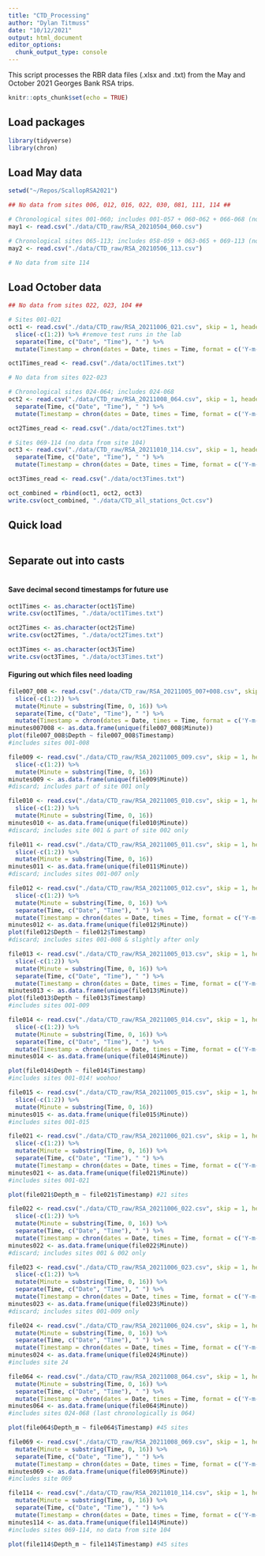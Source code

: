 ```yaml
---
title: "CTD_Processing"
author: "Dylan Titmuss"
date: "10/12/2021"
output: html_document
editor_options: 
  chunk_output_type: console
---
```


This script processes the RBR data files (.xlsx and .txt) from the May and October 2021 Georges Bank RSA trips.

```r
knitr::opts_chunk$set(echo = TRUE)
```

## Load packages
```r
library(tidyverse)
library(chron)
```

## Load May data
```r
setwd("~/Repos/ScallopRSA2021")

## No data from sites 006, 012, 016, 022, 030, 081, 111, 114 ##

# Chronological sites 001-060; includes 001-057 + 060-062 + 066-068 (no data from sites 006, 012, 016, 022, 030)
may1 <- read.csv("./data/CTD_raw/RSA_20210504_060.csv")

# Chronological sites 065-113; includes 058-059 + 063-065 + 069-113 (no data from sites 081, 111)
may2 <- read.csv("./data/CTD_raw/RSA_20210506_113.csv")

# No data from site 114
```

## Load October data
```r
## No data from sites 022, 023, 104 ##

# Sites 001-021
oct1 <- read.csv("./data/CTD_raw/RSA_20211006_021.csv", skip = 1, header = TRUE) %>%
  slice(-c(1:2)) %>% #remove test runs in the lab
  separate(Time, c("Date", "Time"), " ") %>%
  mutate(Timestamp = chron(dates = Date, times = Time, format = c('Y-m-d', 'h:m:s')))

oct1Times_read <- read.csv("./data/oct1Times.txt")

# No data from sites 022-023

# Chronological sites 024-064; includes 024-068
oct2 <- read.csv("./data/CTD_raw/RSA_20211008_064.csv", skip = 1, header = TRUE) %>%
  separate(Time, c("Date", "Time"), " ") %>%
  mutate(Timestamp = chron(dates = Date, times = Time, format = c('Y-m-d', 'h:m:s')))

oct2Times_read <- read.csv("./data/oct2Times.txt")

# Sites 069-114 (no data from site 104)
oct3 <- read.csv("./data/CTD_raw/RSA_20211010_114.csv", skip = 1, header = TRUE) %>%
  separate(Time, c("Date", "Time"), " ") %>%
  mutate(Timestamp = chron(dates = Date, times = Time, format = c('Y-m-d', 'h:m:s')))

oct3Times_read <- read.csv("./data/oct3Times.txt")

oct_combined = rbind(oct1, oct2, oct3)
write.csv(oct_combined, "./data/CTD_all_stations_Oct.csv")
```

## Quick load
```r

```

## Separate out into casts
```r

```




#### Save decimal second timestamps for future use
```r
oct1Times <- as.character(oct1$Time)
write.csv(oct1Times, "./data/oct1Times.txt")

oct2Times <- as.character(oct2$Time)
write.csv(oct2Times, "./data/oct2Times.txt")

oct3Times <- as.character(oct3$Time)
write.csv(oct3Times, "./data/oct3Times.txt")
```

#### Figuring out which files need loading
```r
file007_008 <- read.csv("./data/CTD_raw/RSA_20211005_007+008.csv", skip = 1, header = TRUE) %>%
  slice(-c(1:2)) %>%
  mutate(Minute = substring(Time, 0, 16)) %>%
  separate(Time, c("Date", "Time"), " ") %>%
  mutate(Timestamp = chron(dates = Date, times = Time, format = c('Y-m-d', 'h:m:s')))
minutes007008 <- as.data.frame(unique(file007_008$Minute))
plot(file007_008$Depth ~ file007_008$Timestamp)
#includes sites 001-008

file009 <- read.csv("./data/CTD_raw/RSA_20211005_009.csv", skip = 1, header = TRUE) %>%
  slice(-c(1:2)) %>%
  mutate(Minute = substring(Time, 0, 16))
minutes009 <- as.data.frame(unique(file009$Minute))
#discard; includes part of site 001 only

file010 <- read.csv("./data/CTD_raw/RSA_20211005_010.csv", skip = 1, header = TRUE) %>%
  slice(-c(1:2)) %>%
  mutate(Minute = substring(Time, 0, 16))
minutes010 <- as.data.frame(unique(file010$Minute))
#discard; includes site 001 & part of site 002 only

file011 <- read.csv("./data/CTD_raw/RSA_20211005_011.csv", skip = 1, header = TRUE) %>%
  slice(-c(1:2)) %>%
  mutate(Minute = substring(Time, 0, 16))
minutes011 <- as.data.frame(unique(file011$Minute))
#discard; includes sites 001-007 only

file012 <- read.csv("./data/CTD_raw/RSA_20211005_012.csv", skip = 1, header = TRUE) %>%
  slice(-c(1:2)) %>%
  mutate(Minute = substring(Time, 0, 16)) %>%
  separate(Time, c("Date", "Time"), " ") %>%
  mutate(Timestamp = chron(dates = Date, times = Time, format = c('Y-m-d', 'h:m:s')))
minutes012 <- as.data.frame(unique(file012$Minute))
plot(file012$Depth ~ file012$Timestamp)
#discard; includes sites 001-008 & slightly after only

file013 <- read.csv("./data/CTD_raw/RSA_20211005_013.csv", skip = 1, header = TRUE) %>%
  slice(-c(1:2)) %>%
  mutate(Minute = substring(Time, 0, 16)) %>%
  separate(Time, c("Date", "Time"), " ") %>%
  mutate(Timestamp = chron(dates = Date, times = Time, format = c('Y-m-d', 'h:m:s')))
minutes013 <- as.data.frame(unique(file013$Minute))
plot(file013$Depth ~ file013$Timestamp)
#includes sites 001-009

file014 <- read.csv("./data/CTD_raw/RSA_20211005_014.csv", skip = 1, header = TRUE) %>%
  slice(-c(1:2)) %>%
  mutate(Minute = substring(Time, 0, 16)) %>%
  separate(Time, c("Date", "Time"), " ") %>%
  mutate(Timestamp = chron(dates = Date, times = Time, format = c('Y-m-d', 'h:m:s')))
minutes014 <- as.data.frame(unique(file014$Minute))

plot(file014$Depth ~ file014$Timestamp)
#includes sites 001-014! woohoo!

file015 <- read.csv("./data/CTD_raw/RSA_20211005_015.csv", skip = 1, header = TRUE) %>%
  slice(-c(1:2)) %>%
  mutate(Minute = substring(Time, 0, 16))
minutes015 <- as.data.frame(unique(file015$Minute))
#includes sites 001-015

file021 <- read.csv("./data/CTD_raw/RSA_20211006_021.csv", skip = 1, header = TRUE) %>%
  slice(-c(1:2)) %>%
  mutate(Minute = substring(Time, 0, 16)) %>%
  separate(Time, c("Date", "Time"), " ") %>%
  mutate(Timestamp = chron(dates = Date, times = Time, format = c('Y-m-d', 'h:m:s')))
minutes021 <- as.data.frame(unique(file021$Minute))
#includes sites 001-021

plot(file021$Depth_m ~ file021$Timestamp) #21 sites

file022 <- read.csv("./data/CTD_raw/RSA_20211006_022.csv", skip = 1, header = TRUE) %>%
  slice(-c(1:2)) %>%
  mutate(Minute = substring(Time, 0, 16)) %>%
  separate(Time, c("Date", "Time"), " ") %>%
  mutate(Timestamp = chron(dates = Date, times = Time, format = c('Y-m-d', 'h:m:s')))
minutes022 <- as.data.frame(unique(file022$Minute))
#discard; includes sites 001 & 002 only

file023 <- read.csv("./data/CTD_raw/RSA_20211006_023.csv", skip = 1, header = TRUE) %>%
  slice(-c(1:2)) %>%
  mutate(Minute = substring(Time, 0, 16)) %>%
  separate(Time, c("Date", "Time"), " ") %>%
  mutate(Timestamp = chron(dates = Date, times = Time, format = c('Y-m-d', 'h:m:s')))
minutes023 <- as.data.frame(unique(file023$Minute))
#discard; includes sites 001-009 only

file024 <- read.csv("./data/CTD_raw/RSA_20211006_024.csv", skip = 1, header = TRUE) %>%
  mutate(Minute = substring(Time, 0, 16)) %>%
  separate(Time, c("Date", "Time"), " ") %>%
  mutate(Timestamp = chron(dates = Date, times = Time, format = c('Y-m-d', 'h:m:s')))
minutes024 <- as.data.frame(unique(file024$Minute))
#includes site 24

file064 <- read.csv("./data/CTD_raw/RSA_20211008_064.csv", skip = 1, header = TRUE) %>%
  mutate(Minute = substring(Time, 0, 16)) %>%
  separate(Time, c("Date", "Time"), " ") %>%
  mutate(Timestamp = chron(dates = Date, times = Time, format = c('Y-m-d', 'h:m:s')))
minutes064 <- as.data.frame(unique(file064$Minute))
#includes sites 024-068 (last chronologically is 064)

plot(file064$Depth_m ~ file064$Timestamp) #45 sites

file069 <- read.csv("./data/CTD_raw/RSA_20211008_069.csv", skip = 1, header = TRUE) %>%
  mutate(Minute = substring(Time, 0, 16)) %>%
  separate(Time, c("Date", "Time"), " ") %>%
  mutate(Timestamp = chron(dates = Date, times = Time, format = c('Y-m-d', 'h:m:s')))
minutes069 <- as.data.frame(unique(file069$Minute))
#includes site 069

file114 <- read.csv("./data/CTD_raw/RSA_20211010_114.csv", skip = 1, header = TRUE) %>%
  mutate(Minute = substring(Time, 0, 16)) %>%
  separate(Time, c("Date", "Time"), " ") %>%
  mutate(Timestamp = chron(dates = Date, times = Time, format = c('Y-m-d', 'h:m:s')))
minutes114 <- as.data.frame(unique(file114$Minute))
#includes sites 069-114, no data from site 104

plot(file114$Depth_m ~ file114$Timestamp) #45 sites
```
